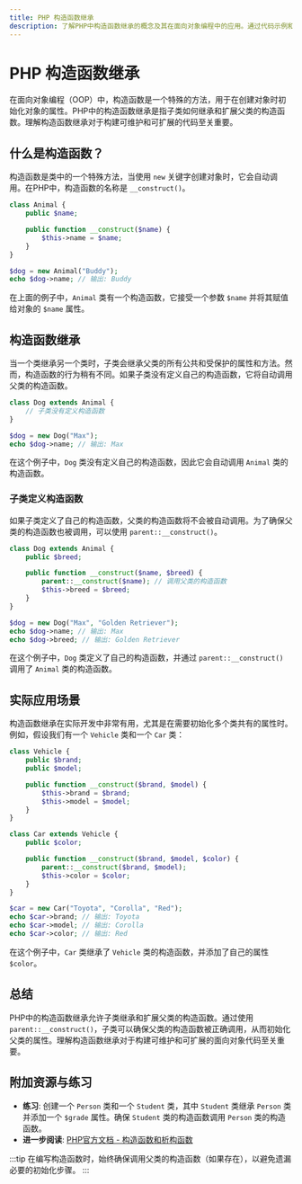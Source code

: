 ```yaml
---
title: PHP 构造函数继承
description: 了解PHP中构造函数继承的概念及其在面向对象编程中的应用。通过代码示例和实际案例，掌握如何在子类中继承和扩展父类的构造函数。
---
```


# PHP 构造函数继承

在面向对象编程（OOP）中，构造函数是一个特殊的方法，用于在创建对象时初始化对象的属性。PHP中的构造函数继承是指子类如何继承和扩展父类的构造函数。理解构造函数继承对于构建可维护和可扩展的代码至关重要。

## 什么是构造函数？

构造函数是类中的一个特殊方法，当使用 `new` 关键字创建对象时，它会自动调用。在PHP中，构造函数的名称是 `__construct()`。

```php
class Animal {
    public $name;

    public function __construct($name) {
        $this->name = $name;
    }
}

$dog = new Animal("Buddy");
echo $dog->name; // 输出: Buddy
```

在上面的例子中，`Animal` 类有一个构造函数，它接受一个参数 `$name` 并将其赋值给对象的 `$name` 属性。

## 构造函数继承

当一个类继承另一个类时，子类会继承父类的所有公共和受保护的属性和方法。然而，构造函数的行为稍有不同。如果子类没有定义自己的构造函数，它将自动调用父类的构造函数。

```php
class Dog extends Animal {
    // 子类没有定义构造函数
}

$dog = new Dog("Max");
echo $dog->name; // 输出: Max
```

在这个例子中，`Dog` 类没有定义自己的构造函数，因此它会自动调用 `Animal` 类的构造函数。

### 子类定义构造函数

如果子类定义了自己的构造函数，父类的构造函数将不会被自动调用。为了确保父类的构造函数也被调用，可以使用 `parent::__construct()`。

```php
class Dog extends Animal {
    public $breed;

    public function __construct($name, $breed) {
        parent::__construct($name); // 调用父类的构造函数
        $this->breed = $breed;
    }
}

$dog = new Dog("Max", "Golden Retriever");
echo $dog->name; // 输出: Max
echo $dog->breed; // 输出: Golden Retriever
```

在这个例子中，`Dog` 类定义了自己的构造函数，并通过 `parent::__construct()` 调用了 `Animal` 类的构造函数。

## 实际应用场景

构造函数继承在实际开发中非常有用，尤其是在需要初始化多个类共有的属性时。例如，假设我们有一个 `Vehicle` 类和一个 `Car` 类：

```php
class Vehicle {
    public $brand;
    public $model;

    public function __construct($brand, $model) {
        $this->brand = $brand;
        $this->model = $model;
    }
}

class Car extends Vehicle {
    public $color;

    public function __construct($brand, $model, $color) {
        parent::__construct($brand, $model);
        $this->color = $color;
    }
}

$car = new Car("Toyota", "Corolla", "Red");
echo $car->brand; // 输出: Toyota
echo $car->model; // 输出: Corolla
echo $car->color; // 输出: Red
```

在这个例子中，`Car` 类继承了 `Vehicle` 类的构造函数，并添加了自己的属性 `$color`。

## 总结

PHP中的构造函数继承允许子类继承和扩展父类的构造函数。通过使用 `parent::__construct()`，子类可以确保父类的构造函数被正确调用，从而初始化父类的属性。理解构造函数继承对于构建可维护和可扩展的面向对象代码至关重要。

## 附加资源与练习

- **练习**: 创建一个 `Person` 类和一个 `Student` 类，其中 `Student` 类继承 `Person` 类并添加一个 `$grade` 属性。确保 `Student` 类的构造函数调用 `Person` 类的构造函数。
- **进一步阅读**: [PHP官方文档 - 构造函数和析构函数](https://www.php.net/manual/en/language.oop5.decon.php)

:::tip
在编写构造函数时，始终确保调用父类的构造函数（如果存在），以避免遗漏必要的初始化步骤。
:::
